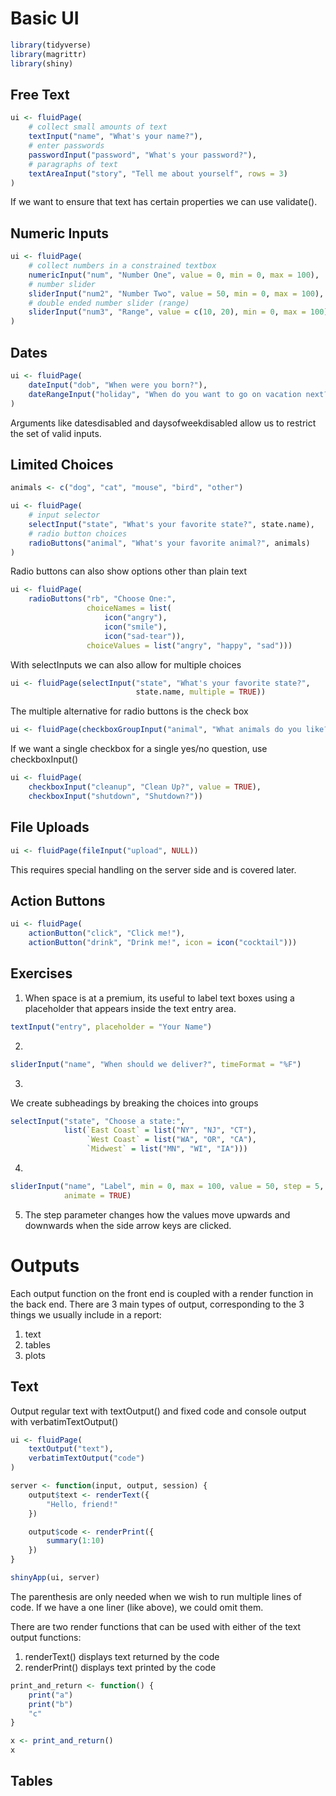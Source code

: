# Basic UI 

```r
library(tidyverse)
library(magrittr)
library(shiny)
```

## Free Text 

```r
ui <- fluidPage(
    # collect small amounts of text
    textInput("name", "What's your name?"),
    # enter passwords
    passwordInput("password", "What's your password?"),
    # paragraphs of text
    textAreaInput("story", "Tell me about yourself", rows = 3)    
)
```

If we want to ensure that text has certain properties we can use validate(). 

## Numeric Inputs 

```r
ui <- fluidPage(
    # collect numbers in a constrained textbox
    numericInput("num", "Number One", value = 0, min = 0, max = 100),
    # number slider
    sliderInput("num2", "Number Two", value = 50, min = 0, max = 100),
    # double ended number slider (range)
    sliderInput("num3", "Range", value = c(10, 20), min = 0, max = 100)
)
```

## Dates 

```r
ui <- fluidPage(
    dateInput("dob", "When were you born?"),
    dateRangeInput("holiday", "When do you want to go on vacation next?")
)
```

Arguments like datesdisabled and daysofweekdisabled allow us to restrict the set of valid inputs.

## Limited Choices 

```r
animals <- c("dog", "cat", "mouse", "bird", "other")

ui <- fluidPage(
    # input selector
    selectInput("state", "What's your favorite state?", state.name),
    # radio button choices
    radioButtons("animal", "What's your favorite animal?", animals)
)
```


Radio buttons can also show options other than plain text 

```r
ui <- fluidPage(
    radioButtons("rb", "Choose One:",
                 choiceNames = list(
                     icon("angry"),
                     icon("smile"),
                     icon("sad-tear")),
                 choiceValues = list("angry", "happy", "sad")))
```

With selectInputs we can also allow for multiple choices 

```r
ui <- fluidPage(selectInput("state", "What's your favorite state?",
                            state.name, multiple = TRUE))
```

The multiple alternative for radio buttons is the check box

```r
ui <- fluidPage(checkboxGroupInput("animal", "What animals do you like?", animals))
```

If we want a single checkbox for a single yes/no question, use checkboxInput()

```r
ui <- fluidPage(
    checkboxInput("cleanup", "Clean Up?", value = TRUE),
    checkboxInput("shutdown", "Shutdown?"))
```

## File Uploads 

```r
ui <- fluidPage(fileInput("upload", NULL))
```

This requires special handling on the server side and is covered later. 

## Action Buttons 

```r
ui <- fluidPage(
    actionButton("click", "Click me!"),
    actionButton("drink", "Drink me!", icon = icon("cocktail")))
```

## Exercises 

1. When space is at a premium, its useful to label text boxes using a placeholder that appears inside the text entry area. 

```r
textInput("entry", placeholder = "Your Name")
```

2. 

```r
sliderInput("name", "When should we deliver?", timeFormat = "%F")
```

3. 

We create subheadings by breaking the choices into groups

```r
selectInput("state", "Choose a state:",
            list(`East Coast` = list("NY", "NJ", "CT"),
                 `West Coast` = list("WA", "OR", "CA"),
                 `Midwest` = list("MN", "WI", "IA")))
```

4. 

```r
sliderInput("name", "Label", min = 0, max = 100, value = 50, step = 5,
            animate = TRUE)
```

5. The step parameter changes how the values move upwards and downwards when the side arrow keys are clicked. 

# Outputs

Each output function on the front end is coupled with a render function in the back end. There are 3 main types of output, corresponding to the 3 things we usually include in a report:

1. text 
2. tables 
3. plots 

## Text 

Output regular text with textOutput() and fixed code and console output with verbatimTextOutput()

```r
ui <- fluidPage(
    textOutput("text"),
    verbatimTextOutput("code")
)

server <- function(input, output, session) {
    output$text <- renderText({
        "Hello, friend!"
    })

    output$code <- renderPrint({
        summary(1:10)
    })
}

shinyApp(ui, server)
```

The parenthesis are only needed when we wish to run multiple lines of code. If we have a one liner (like above), we could omit them. 

There are two render functions that can be used with either of the text output functions:

1. renderText() displays text returned by the code 
2. renderPrint() displays text printed by the code 

```r
print_and_return <- function() {
    print("a")
    print("b")
    "c"
}

x <- print_and_return()
x
```

## Tables 

